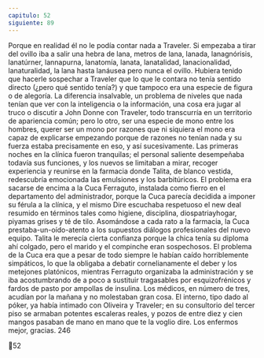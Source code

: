 ```yaml
---
capitulo: 52
siguiente: 89
---
```


Porque en realidad él no le podía contar nada a Traveler. Si empezaba a tirar
del ovillo iba a salir una hebra de lana, metros de lana, lanada, lanagnórisis,
lanatúrner, lannapurna, lanatomía, lanata, lanatalidad, lanacionalidad,
lanaturalidad, la lana hasta lanáusea pero nunca el ovillo. Hubiera tenido que
hacerle sospechar a Traveler que lo que le contara no tenía sentido directo (¿pero
qué sentido tenía?) y que tampoco era una especie de figura o de alegoría. La
diferencia insalvable, un problema de niveles que nada tenían que ver con la
inteligencia o la información, una cosa era jugar al truco o discutir a John Donne
con Traveler, todo transcurría en un territorio de apariencia común; pero lo otro,
ser una especie de mono entre los hombres, querer ser un mono por razones que
ni siquiera el mono era capaz de explicarse empezando porque de razones no
tenían nada y su fuerza estaba precisamente en eso, y así sucesivamente.
Las primeras noches en la clínica fueron tranquilas; el personal saliente
desempeñaba todavía sus funciones, y los nuevos se limitaban a mirar, recoger
experiencia y reunirse en la farmacia donde Talita, de blanco vestida, redescubría
emocionada las emulsiones y los barbitúricos. El problema era sacarse de encima
a la Cuca Ferraguto, instalada como fierro en el departamento del administrador,
porque la Cuca parecía decidida a imponer su férula a la clínica, y el mismo Dire
escuchaba respetuoso el new deal resumido en términos tales como higiene,
disciplina, diospatriayhogar, piyamas grises y té de tilo. Asomándose a cada rato
a la farmacia, la Cuca prestaba-un-oído-atento a los supuestos diálogos
profesionales del nuevo equipo. Talita le merecía cierta confianza porque la chica
tenía su diploma ahí colgado, pero el marido y el compinche eran sospechosos.
El problema de la Cuca era que a pesar de todo siempre le habían caído
horriblemente simpáticos, lo que la obligaba a debatir cornelianamente el deber y
los metejones platónicos, mientras Ferraguto organizaba la administración y se
iba acostumbrando de a poco a sustituir tragasables por esquizofrénicos y fardos
de pasto por ampollas de insulina. Los médicos, en número de tres, acudían por
la mañana y no molestaban gran cosa. El interno, tipo dado al póker, ya había
intimado con Oliveira y Traveler; en su consultorio del tercer piso se armaban
potentes escaleras reales, y pozos de entre diez y cien mangos pasaban de mano
en mano que te la voglio dire.
Los enfermos mejor, gracias.
246

52
